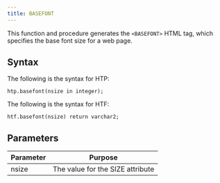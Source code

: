 ```yaml
---
title: BASEFONT
---
```


This function and procedure generates the `<BASEFONT>` HTML tag, which specifies the base font size for a web page.

## Syntax

The following is the syntax for HTP:

```     
htp.basefont(nsize in integer);
```

The following is the syntax for HTF:

```
htf.basefont(nsize) return varchar2;
```

## Parameters 

| Parameter | Purpose  |
| --------- | -------- |
| nsize | The value for the SIZE attribute |
